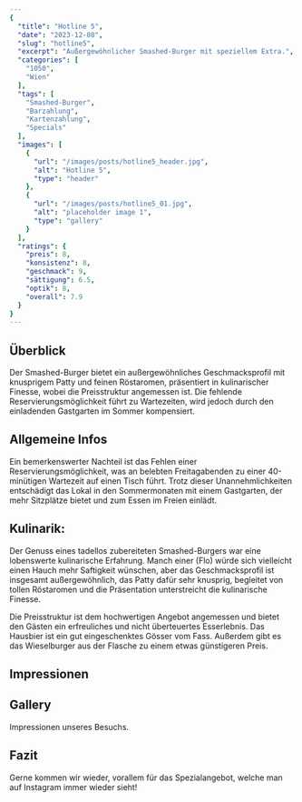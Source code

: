 ```yaml
---
{
  "title": "Hotline 5",
  "date": "2023-12-08",
  "slug": "hotline5",
  "excerpt": "Außergewöhnlicher Smashed-Burger mit speziellem Extra.",
  "categories": [
    "1050",
    "Wien"
  ],
  "tags": [
    "Smashed-Burger",
    "Barzahlung",
    "Kartenzahlung",
    "Specials"
  ],
  "images": [
    {
      "url": "/images/posts/hotline5_header.jpg",
      "alt": "Hotline 5",
      "type": "header"
    },
    {
      "url": "/images/posts/hotline5_01.jpg",
      "alt": "placeholder image 1",
      "type": "gallery"
    }
  ],
  "ratings": {
    "preis": 8,
    "konsistenz": 8,
    "geschmack": 9,
    "sättigung": 6.5,
    "optik": 8,
    "overall": 7.9
  }
}
---
```


## Überblick
Der Smashed-Burger bietet ein außergewöhnliches Geschmacksprofil mit knusprigem Patty und feinen Röstaromen, präsentiert in kulinarischer Finesse, wobei die Preisstruktur angemessen ist. Die fehlende Reservierungsmöglichkeit führt zu Wartezeiten, wird jedoch durch den einladenden Gastgarten im Sommer kompensiert.

## Allgemeine Infos
Ein bemerkenswerter Nachteil ist das Fehlen einer Reservierungsmöglichkeit, was an belebten Freitagabenden zu einer 40-minütigen Wartezeit auf einen Tisch führt. Trotz dieser Unannehmlichkeiten entschädigt das Lokal in den Sommermonaten mit einem Gastgarten, der mehr Sitzplätze bietet und zum Essen im Freien einlädt.

## Kulinarik:
Der Genuss eines tadellos zubereiteten Smashed-Burgers war eine lobenswerte kulinarische Erfahrung. Manch einer (Flo) würde sich vielleicht einen Hauch mehr Saftigkeit wünschen, aber das Geschmacksprofil ist insgesamt außergewöhnlich, das Patty dafür sehr knusprig, begleitet von tollen Röstaromen und die Präsentation unterstreicht die kulinarische Finesse.

Die Preisstruktur ist dem hochwertigen Angebot angemessen und bietet den Gästen ein erfreuliches und nicht überteuertes Esserlebnis. Das Hausbier ist ein gut eingeschenktes Gösser vom Fass. Außerdem gibt es das Wieselburger aus der Flasche zu einem etwas günstigeren Preis.

## Impressionen
## Gallery

Impressionen unseres Besuchs.

## Fazit
Gerne kommen wir wieder, vorallem für das Spezialangebot, welche man auf Instagram immer wieder sieht!